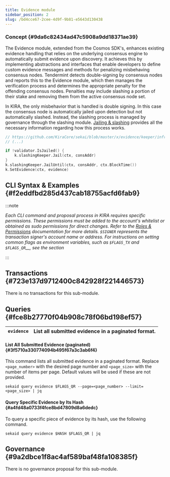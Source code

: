 ```yaml
---
title: Evidence module
sidebar_position: 2
slug: /bd4cce67-2cee-4d9f-9b81-e5643d130438
---
```





### Concept {#9da6c82434ad47c5908a9dd18371ae39}


The Evidence module, extended from the Cosmos SDK's, enhances existing evidence handling that relies on the underlying consensus engine to automatically submit evidence upon discovery. It achieves this by implementing abstractions and interfaces that enable developers to define custom evidence messages and methods for penalizing misbehaving consensus nodes. Tendermint detects double-signing by consensus nodes and reports this to the Evidence module, which then manages the verification process and determines the appropriate penalty for the offending consensus nodes. Penalties may include slashing a portion of their stake and removing them from the active consensus node set.


In KIRA, the only misbehavior that is handled is double signing. In this case the consensus node is automatically jailed upon detection but not automatically slashed. Instead, the slashing process is managed by governance through the slashing module. [Jailing & slashing](/docs/d6fee8b3-1948-493e-bbdd-796bcc996c2b) provides all the necessary information regarding how this process works.


```go
// https://github.com/KiraCore/sekai/blob/master/x/evidence/keeper/infraction.go
// (...)

if !validator.IsJailed() {
    k.slashingKeeper.Jail(ctx, consAddr)
}
k.slashingKeeper.JailUntil(ctx, consAddr, ctx.BlockTime())
k.SetEvidence(ctx, evidence)
```


## CLI Syntax & Examples {#f2eddfbd285d437cab18755acfd6fab9}


:::note

_Each CLI command and proposal process in KIRA requires specific permissions. These permissions must be added to the account's whitelist or obtained as sudo permissions for direct changes. Refer to the_ [_Roles & Permissions_](/docs/980ceb2f-9bc1-4133-aad0-bfb8a5c55536) _documentation for more details._ _`$SIGNER`_ _represents the transaction signer's account name or address. For instructions on setting common flags as environment variables, such as_ _`$FLAGS_TX`_ _and_ _`$FLAGS_QR`__, see the_  _section_

:::




<Tabs>
<TabItem value="transactions " label="Transactions ">


## Transactions  {#723e137d9712400c842928f221446573}


There is no transactions for this sub-module.



</TabItem>
<TabItem value="queries" label="Queries">


## Queries {#fce8b27770f04b908c78f06bd198ef57}


|  `evidence` | List all submitted evidence in a paginated format. |
| ----------- | -------------------------------------------------- |


#### List All Submitted Evidence (paginated) {#3f5710a330774094b495f67a3c3ab6f4}


This command lists all submitted evidence in a paginated format. Replace `<page_number>` with the desired page number and `<page_size>` with the number of items per page. Default values will be used if these are not provided.


```shell
sekaid query evidence $FLAGS_QR --page=<page_number> --limit=<page_size> | jq
```


#### Query Specific Evidence by Its Hash {#a4fd48a0733f4fce8bd47809d8a6dedc}


To query a specific piece of evidence by its hash, use the following command.


```shell
sekaid query evidence $HASH $FLAGS_QR | jq
```



</TabItem>
<TabItem value="governance" label="Governance">


## Governance {#9a2dbce1f8ac4af589baf48fa108385f}


There is no governance proposal for this sub-module.



</TabItem></Tabs>

